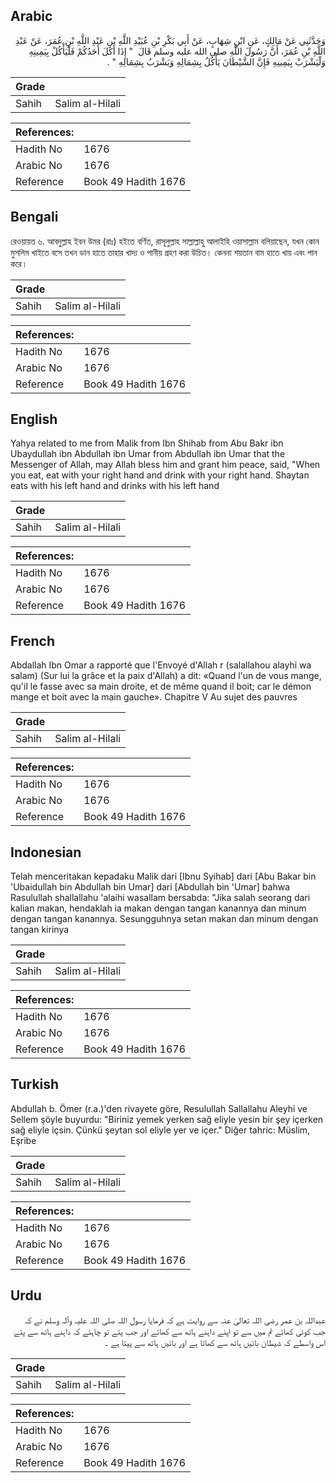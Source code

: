 ## Arabic

<div dir="rtl" lang="ar" style={{fontSize:'larger',backgroundColor:'#f8f9fa',padding:20}}>وَحَدَّثَنِي عَنْ مَالِكٍ، عَنِ ابْنِ شِهَابٍ، عَنْ أَبِي بَكْرِ بْنِ عُبَيْدِ اللَّهِ بْنِ عَبْدِ اللَّهِ بْنِ عُمَرَ، عَنْ عَبْدِ اللَّهِ بْنِ عُمَرَ، أَنَّ رَسُولَ اللَّهِ صلى الله عليه وسلم قَالَ ‏ "‏ إِذَا أَكَلَ أَحَدُكُمْ فَلْيَأْكُلْ بِيَمِينِهِ وَلْيَشْرَبْ بِيَمِينِهِ فَإِنَّ الشَّيْطَانَ يَأْكُلُ بِشِمَالِهِ وَيَشْرَبُ بِشِمَالِهِ ‏"‏ ‏.‏</div><div style={{backgroundColor:'#f8f9fa',padding:20, marginBottom: 10}}><table>
      <thead>
        <tr>
          <th>Grade</th>
          <th></th>
        </tr>
      </thead>
      <tbody>
<tr><td>Sahih</td><td>Salim al-Hilali</td></tr></tbody></table><table>
        <thead>
          <tr>
            <th>References:</th>
            <th></th>
          </tr>
        </thead>
        <tbody><tr><td>Hadith No</td><td>1676</td></tr><tr><td>Arabic No</td><td>1676</td></tr><tr><td>Reference</td><td>Book 49 Hadith 1676</td></tr></tbody></table></div>

## Bengali

<div dir="ltr" lang="bn" style={{fontSize:'larger',backgroundColor:'#f8f9fa',padding:20}}>রেওয়ায়ত ৬. আবদুল্লাহ ইবন উমর (রাঃ) হইতে বর্ণিত, রাসূলুল্লাহ সাল্লাল্লাহু আলাইহি ওয়াসাল্লাম বলিয়াছেন, যখন কোন মুসলিম খাইতে বসে তখন ডান হাতে তাহার খাদ্য ও পানীয় গ্রহণ করা উচিত। কেননা শয়তান বাম হাতে খায় এবং পান করে।</div><div style={{backgroundColor:'#f8f9fa',padding:20, marginBottom: 10}}><table>
      <thead>
        <tr>
          <th>Grade</th>
          <th></th>
        </tr>
      </thead>
      <tbody>
<tr><td>Sahih</td><td>Salim al-Hilali</td></tr></tbody></table><table>
        <thead>
          <tr>
            <th>References:</th>
            <th></th>
          </tr>
        </thead>
        <tbody><tr><td>Hadith No</td><td>1676</td></tr><tr><td>Arabic No</td><td>1676</td></tr><tr><td>Reference</td><td>Book 49 Hadith 1676</td></tr></tbody></table></div>

## English

<div dir="ltr" lang="en" style={{fontSize:'larger',backgroundColor:'#f8f9fa',padding:20}}>Yahya related to me from Malik from Ibn Shihab from Abu Bakr ibn Ubaydullah ibn Abdullah ibn Umar from Abdullah ibn Umar that the Messenger of Allah, may Allah bless him and grant him peace, said, "When you eat, eat with your right hand and drink with your right hand. Shaytan eats with his left hand and drinks with his left hand</div><div style={{backgroundColor:'#f8f9fa',padding:20, marginBottom: 10}}><table>
      <thead>
        <tr>
          <th>Grade</th>
          <th></th>
        </tr>
      </thead>
      <tbody>
<tr><td>Sahih</td><td>Salim al-Hilali</td></tr></tbody></table><table>
        <thead>
          <tr>
            <th>References:</th>
            <th></th>
          </tr>
        </thead>
        <tbody><tr><td>Hadith No</td><td>1676</td></tr><tr><td>Arabic No</td><td>1676</td></tr><tr><td>Reference</td><td>Book 49 Hadith 1676</td></tr></tbody></table></div>

## French

<div dir="ltr" lang="fr" style={{fontSize:'larger',backgroundColor:'#f8f9fa',padding:20}}>Abdallah Ibn Omar a rapporté que l'Envoyé d'Allah r (salallahou alayhi wa salam) (Sur lui la grâce et la paix d'Allah) a dit: «Quand l'un de vous mange, qu'il le fasse avec sa main droite, et de même quand il boit; car le démon mange et boit avec la main gauche». Chapitre V Au sujet des pauvres</div><div style={{backgroundColor:'#f8f9fa',padding:20, marginBottom: 10}}><table>
      <thead>
        <tr>
          <th>Grade</th>
          <th></th>
        </tr>
      </thead>
      <tbody>
<tr><td>Sahih</td><td>Salim al-Hilali</td></tr></tbody></table><table>
        <thead>
          <tr>
            <th>References:</th>
            <th></th>
          </tr>
        </thead>
        <tbody><tr><td>Hadith No</td><td>1676</td></tr><tr><td>Arabic No</td><td>1676</td></tr><tr><td>Reference</td><td>Book 49 Hadith 1676</td></tr></tbody></table></div>

## Indonesian

<div dir="ltr" lang="id" style={{fontSize:'larger',backgroundColor:'#f8f9fa',padding:20}}>Telah menceritakan kepadaku Malik dari [Ibnu Syihab] dari [Abu Bakar bin 'Ubaidullah bin Abdullah bin Umar] dari [Abdullah bin 'Umar] bahwa Rasulullah shallallahu 'alaihi wasallam bersabda: "Jika salah seorang dari kalian makan, hendaklah ia makan dengan tangan kanannya dan minum dengan tangan kanannya. Sesungguhnya setan makan dan minum dengan tangan kirinya</div><div style={{backgroundColor:'#f8f9fa',padding:20, marginBottom: 10}}><table>
      <thead>
        <tr>
          <th>Grade</th>
          <th></th>
        </tr>
      </thead>
      <tbody>
<tr><td>Sahih</td><td>Salim al-Hilali</td></tr></tbody></table><table>
        <thead>
          <tr>
            <th>References:</th>
            <th></th>
          </tr>
        </thead>
        <tbody><tr><td>Hadith No</td><td>1676</td></tr><tr><td>Arabic No</td><td>1676</td></tr><tr><td>Reference</td><td>Book 49 Hadith 1676</td></tr></tbody></table></div>

## Turkish

<div dir="ltr" lang="tr" style={{fontSize:'larger',backgroundColor:'#f8f9fa',padding:20}}>Abdullah b. Ömer (r.a.)'den rivayete göre, Resulullah Sallallahu Aleyhi ve Sellem şöyle buyurdu: "Biriniz yemek yerken sağ eliyle yesin bir şey içerken sağ eliyle içsin. Çünkü şeytan sol eliyle yer ve içer." Diğer tahric: Müslim, Eşribe</div><div style={{backgroundColor:'#f8f9fa',padding:20, marginBottom: 10}}><table>
      <thead>
        <tr>
          <th>Grade</th>
          <th></th>
        </tr>
      </thead>
      <tbody>
<tr><td>Sahih</td><td>Salim al-Hilali</td></tr></tbody></table><table>
        <thead>
          <tr>
            <th>References:</th>
            <th></th>
          </tr>
        </thead>
        <tbody><tr><td>Hadith No</td><td>1676</td></tr><tr><td>Arabic No</td><td>1676</td></tr><tr><td>Reference</td><td>Book 49 Hadith 1676</td></tr></tbody></table></div>

## Urdu

<div dir="rtl" lang="ur" style={{fontSize:'larger',backgroundColor:'#f8f9fa',padding:20}}>عبداللہ بن عمر رضی اللہ تعالیٰ عنہ سے روایت ہے کہ فرمایا رسول اللہ صلی اللہ علیہ وآلہ وسلم نے کہ جب کوئی کھائے تم میں سے تو اپنے داہنے ہاتھ سے کھائے اور جب پئے تو چاہئے کہ داہنے ہاتھ سے پئے اس واسطے کہ شیطان بائیں ہاتھ سے کھاتا ہے اور بائیں ہاتھ سے پیتا ہے ۔</div><div style={{backgroundColor:'#f8f9fa',padding:20, marginBottom: 10}}><table>
      <thead>
        <tr>
          <th>Grade</th>
          <th></th>
        </tr>
      </thead>
      <tbody>
<tr><td>Sahih</td><td>Salim al-Hilali</td></tr></tbody></table><table>
        <thead>
          <tr>
            <th>References:</th>
            <th></th>
          </tr>
        </thead>
        <tbody><tr><td>Hadith No</td><td>1676</td></tr><tr><td>Arabic No</td><td>1676</td></tr><tr><td>Reference</td><td>Book 49 Hadith 1676</td></tr></tbody></table></div>